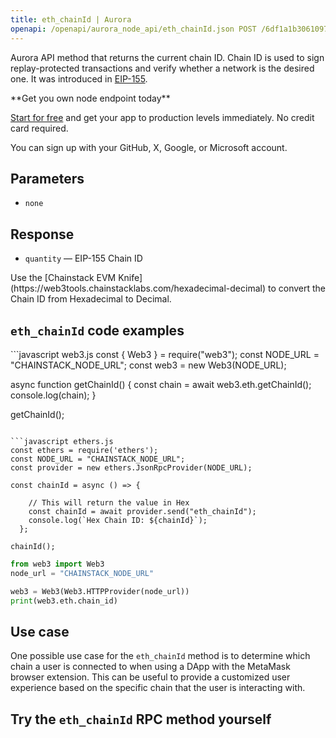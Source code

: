 ---
title: eth_chainId | Aurora
openapi: /openapi/aurora_node_api/eth_chainId.json POST /6df1a1b3061097e66349993a96b8e535
---

Aurora API method that returns the current chain ID. Chain ID is used to sign replay-protected transactions and verify whether a network is the desired one. It was introduced in [EIP-155](https://eips.ethereum.org/EIPS/eip-155).

<Check>
**Get you own node endpoint today**

[Start for free](https://console.chainstack.com/) and get your app to production levels immediately. No credit card required.

You can sign up with your GitHub, X, Google, or Microsoft account.
</Check>


## Parameters

* `none`

## Response

* `quantity` — EIP-155 Chain ID

<Note>
Use the [Chainstack EVM Knife](https://web3tools.chainstacklabs.com/hexadecimal-decimal) to convert the Chain ID from Hexadecimal to Decimal.
</Note>


## `eth_chainId` code examples

<CodeGroup>
```javascript web3.js
const { Web3 } = require("web3");
const NODE_URL = "CHAINSTACK_NODE_URL";
const web3 = new Web3(NODE_URL);

async function getChainId() {
  const chain = await web3.eth.getChainId();
  console.log(chain);
}

getChainId();
```

```javascript ethers.js
const ethers = require('ethers');
const NODE_URL = "CHAINSTACK_NODE_URL";
const provider = new ethers.JsonRpcProvider(NODE_URL);

const chainId = async () => {

    // This will return the value in Hex
    const chainId = await provider.send("eth_chainId");
    console.log(`Hex Chain ID: ${chainId}`);
  };

chainId();
```

```python web3.py
from web3 import Web3  
node_url = "CHAINSTACK_NODE_URL"

web3 = Web3(Web3.HTTPProvider(node_url)) 
print(web3.eth.chain_id)  
```
</CodeGroup>


## Use case

One possible use case for the `eth_chainId` method is to determine which chain a user is connected to when using a DApp with the MetaMask browser extension. This can be useful to provide a customized user experience based on the specific chain that the user is interacting with.

## Try the `eth_chainId` RPC method yourself